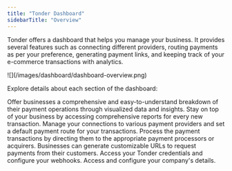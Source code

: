 ```yaml
---
title: "Tonder Dashboard"
sidebarTitle: "Overview"
---
```


Tonder offers a dashboard that helps you manage your business. It provides several features such as connecting different providers, routing payments as per your preference, generating payment links, and keeping track of your e-commerce transactions with analytics.

<Frame>![](/images/dashboard/dashboard-overview.png)</Frame>

Explore details about each section of the dashboard:

<CardGroup cols={2}>
  <Card title="Home" icon="house" href="./dashboard-home">
    Offer businesses a comprehensive and easy-to-understand breakdown of their payment operations through visualized data and insights.
  </Card>
  <Card title="Transactions" icon="money-bill" href="./transactions">
    Stay on top of your business by accessing comprehensive reports for every new transaction.
  </Card>
  <Card title="Reconciliations" icon="cash-register" href="./reconciliations">
  </Card>
  <Card title="Connections" icon="link" href="./connections">
    Manage your connections to various payment providers and set a default payment route for your transactions.
  </Card>
  <Card title="Routing" icon="route" href="./routing">
    Process the payment transactions by directing them to the appropriate payment processors or acquirers.
  </Card>
  <Card title="Payment Links" icon="credit-card" href="./payment-links">
    Businesses can generate customizable URLs to request payments from their customers.
  </Card>
  <Card title="Developers" icon="code" href="./developers">
    Access your Tonder credentials and configure your webhooks.
  </Card>
  <Card title="Settings" icon="gear" href="./settings">
    Access and configure your company's details.
  </Card>
</CardGroup>
